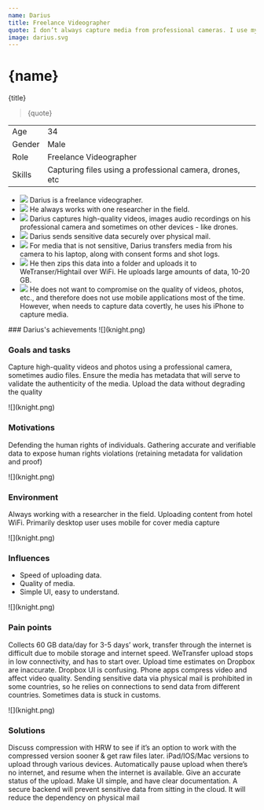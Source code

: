```yaml
---
name: Darius
title: Freelance Videographer
quote: I don’t always capture media from professional cameras. I use my iPhone when I need to be discreet.
image: darius.svg
---
```



<ProfileSection>

# {name}

{title}

> {quote}

|        |                                                          |
| ------ | -------------------------------------------------------- |
| Age    | 34                                                       |
| Gender | Male                                                     |
| Role   | Freelance Videographer                                   |
| Skills | Capturing files using a professional camera, drones, etc |

- ![](folder.svg) Darius is a freelance videographer.
- ![](folder.svg) He always works with one researcher in the field.
- ![](play.svg) Darius captures high-quality videos, images audio recordings on his professional camera and sometimes on other devices - like drones.
- ![](hands.svg) Darius sends sensitive data securely over physical mail.
- ![](website.svg) For media that is not sensitive, Darius transfers media from his camera to his laptop, along with consent forms and shot logs.
- ![](checkmark.svg) He then zips this data into a folder and uploads it to WeTranser/Hightail over WiFi. He uploads large amounts of data, 10-20 GB.
- ![](squares.svg) He does not want to compromise on the quality of videos, photos, etc., and therefore does not use mobile applications most of the time. However, when needs to capture data covertly, he uses his iPhone to capture media.

</ProfileSection>
<AchievementsSection>
    ### Darius's achievements

<AchievementItem>
![](knight.png)

### Goals and tasks

Capture high-quality videos and photos using a professional camera, sometimes audio files. Ensure the media has metadata that will serve to validate the authenticity of the media. Upload the data without degrading the quality

</AchievementItem>
<AchievementItem>
![](knight.png)

### Motivations

Defending the human rights of individuals. Gathering accurate and verifiable data to expose human rights violations (retaining metadata for validation and proof)

</AchievementItem>
<AchievementItem>
![](knight.png)

### Environment

Always working with a researcher in the field. Uploading content from hotel WiFi. Primarily desktop user uses mobile for cover media capture

</AchievementItem>

<AchievementItem>
![](knight.png)

### Influences

- Speed of uploading data.
- Quality of media.
- Simple UI, easy to understand.

</AchievementItem>
<AchievementItem>
![](knight.png)

### Pain points

Collects 60 GB data/day for 3-5 days’ work, transfer through the internet is difficult due to mobile storage and internet speed. WeTransfer upload stops in low connectivity, and has to start over. Upload time estimates on Dropbox are inaccurate. Dropbox UI is confusing. Phone apps compress video and affect video quality. Sending sensitive data via physical mail is prohibited in some countries, so he relies on connections to send data from different countries. Sometimes data is stuck in customs.

</AchievementItem>
<AchievementItem>
![](knight.png)

### Solutions

Discuss compression with HRW to see if it’s an option to work with the compressed version sooner & get raw files later. iPad/IOS/Mac versions to upload through various devices. Automatically pause upload when there’s no internet, and resume when the internet is available. Give an accurate status of the upload. Make UI simple, and have clear documentation. A secure backend will prevent sensitive data from sitting in the cloud. It will reduce the dependency on physical mail

</AchievementItem>
</AchievementsSection>
